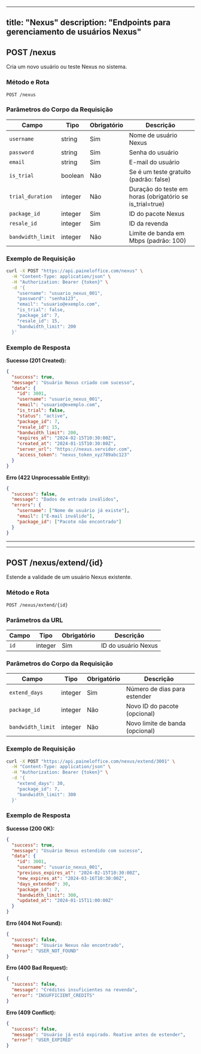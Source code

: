 

---
title: "Nexus"
description: "Endpoints para gerenciamento de usuários Nexus"
---

## POST /nexus

Cria um novo usuário ou teste Nexus no sistema.

### Método e Rota
```
POST /nexus
```

### Parâmetros do Corpo da Requisição

| Campo | Tipo | Obrigatório | Descrição |
|-------|------|-------------|-----------|
| `username` | string | Sim | Nome de usuário Nexus |
| `password` | string | Sim | Senha do usuário |
| `email` | string | Sim | E-mail do usuário |
| `is_trial` | boolean | Não | Se é um teste gratuito (padrão: false) |
| `trial_duration` | integer | Não | Duração do teste em horas (obrigatório se is_trial=true) |
| `package_id` | integer | Sim | ID do pacote Nexus |
| `resale_id` | integer | Sim | ID da revenda |
| `bandwidth_limit` | integer | Não | Limite de banda em Mbps (padrão: 100) |

### Exemplo de Requisição

```bash
curl -X POST "https://api.paineloffice.com/nexus" \
  -H "Content-Type: application/json" \
  -H "Authorization: Bearer {token}" \
  -d '{
    "username": "usuario_nexus_001",
    "password": "senha123",
    "email": "usuario@exemplo.com",
    "is_trial": false,
    "package_id": 7,
    "resale_id": 15,
    "bandwidth_limit": 200
  }'
```

### Exemplo de Resposta

**Sucesso (201 Created):**
```json
{
  "success": true,
  "message": "Usuário Nexus criado com sucesso",
  "data": {
    "id": 3001,
    "username": "usuario_nexus_001",
    "email": "usuario@exemplo.com",
    "is_trial": false,
    "status": "active",
    "package_id": 7,
    "resale_id": 15,
    "bandwidth_limit": 200,
    "expires_at": "2024-02-15T10:30:00Z",
    "created_at": "2024-01-15T10:30:00Z",
    "server_url": "https://nexus.servidor.com",
    "access_token": "nexus_token_xyz789abc123"
  }
}
```

**Erro (422 Unprocessable Entity):**
```json
{
  "success": false,
  "message": "Dados de entrada inválidos",
  "errors": {
    "username": ["Nome de usuário já existe"],
    "email": ["E-mail inválido"],
    "package_id": ["Pacote não encontrado"]
  }
}
```

---

---

## POST /nexus/extend/{id}

Estende a validade de um usuário Nexus existente.

### Método e Rota
```
POST /nexus/extend/{id}
```

### Parâmetros da URL

| Campo | Tipo | Obrigatório | Descrição |
|-------|------|-------------|-----------|
| `id` | integer | Sim | ID do usuário Nexus |

### Parâmetros do Corpo da Requisição

| Campo | Tipo | Obrigatório | Descrição |
|-------|------|-------------|-----------|
| `extend_days` | integer | Sim | Número de dias para estender |
| `package_id` | integer | Não | Novo ID do pacote (opcional) |
| `bandwidth_limit` | integer | Não | Novo limite de banda (opcional) |

### Exemplo de Requisição

```bash
curl -X POST "https://api.paineloffice.com/nexus/extend/3001" \
  -H "Content-Type: application/json" \
  -H "Authorization: Bearer {token}" \
  -d '{
    "extend_days": 30,
    "package_id": 7,
    "bandwidth_limit": 300
  }'
```

### Exemplo de Resposta

**Sucesso (200 OK):**
```json
{
  "success": true,
  "message": "Usuário Nexus estendido com sucesso",
  "data": {
    "id": 3001,
    "username": "usuario_nexus_001",
    "previous_expires_at": "2024-02-15T10:30:00Z",
    "new_expires_at": "2024-03-16T10:30:00Z",
    "days_extended": 30,
    "package_id": 7,
    "bandwidth_limit": 300,
    "updated_at": "2024-01-15T11:00:00Z"
  }
}
```

**Erro (404 Not Found):**
```json
{
  "success": false,
  "message": "Usuário Nexus não encontrado",
  "error": "USER_NOT_FOUND"
}
```

**Erro (400 Bad Request):**
```json
{
  "success": false,
  "message": "Créditos insuficientes na revenda",
  "error": "INSUFFICIENT_CREDITS"
}
```

**Erro (409 Conflict):**
```json
{
  "success": false,
  "message": "Usuário já está expirado. Reative antes de estender",
  "error": "USER_EXPIRED"
}
```